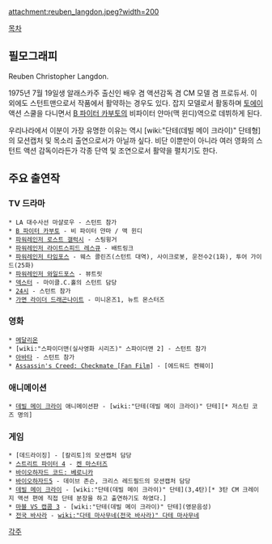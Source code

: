 attachment:reuben_langdon.jpeg?width=200

[[목차]]

== 필모그래피 ==
{{{#!html
<iframe width="425" height="349" src="http://www.youtube.com/embed/zSxzRuX3m8Y" frameborder="0" allowfullscreen></iframe>
}}}

Reuben Christopher Langdon. 

1975년 7월 19일생 알래스카주 출신인 배우 겸 액션감독 겸 CM 모델 겸 프로듀서. 이 외에도 스턴트맨으로서 작품에서 활약하는 경우도 있다. 잡지 모델로서 활동하며 [[토에이]] 액션 스쿨을 다니면서 [[B 파이터 카부토]]의 비파이터 얀마(맥 윈디)역으로 데뷔하게 된다. 

{{{#!html
<iframe width="420" height="315" src="http://www.youtube.com/embed/yWcZL3_55dA" frameborder="0" allowfullscreen></iframe>
}}}

우리나라에서 이분이 가장 유명한 이유는 역시 [wiki:"단테(데빌 메이 크라이)" 단테형]의 모션캡처 및 목소리 출연으로서가 아닐까 싶다. 비단 이뿐만이 아니라 여러 영화의 스턴트 액션 감독이라든가 각종 단역 및 조연으로서 활약을 펼치기도 한다.

== 주요 출연작 == 

=== TV 드라마 ===

 * LA 대수사선 마샬로우 - 스턴트 참가
 * [[B 파이터 카부토]] - 비 파이터 얀마 / 맥 윈디 
 * [[파워레인저 로스트 갤럭시]] - 스팅윙거
 * [[파워레인저 라이트스피드 레스큐]] - 배트링크
 * [[파워레인저 타임포스]] - 웨스 콜린즈(스턴트 대역), 사이크로봇, 운전수2(1화), 투어 가이드(25화)
 * [[파워레인저 와일드포스]] - 뷰트릿
 * [[덱스터]] - 마이클.C.홀의 스턴트 담당
 * [[24시]] - 스턴트 참가
 * [[가면 라이더 드래곤나이트]] - 미니온즈1, 뉴트 몬스터즈

=== 영화 ===

 * [[메달리온]]
 * [wiki:"스파이더맨(실사영화 시리즈)" 스파이더맨 2] - 스턴트 참가
 * [[아바타]] - 스턴트 참가
 * [http://youtu.be/QOQ8VrDsQj4 Assassin's Creed: Checkmate [Fan Film]] - [에드워드 켄웨이]

=== 애니메이션 ===

 * [[데빌 메이 크라이]] 애니메이션판 - [wiki:"단테(데빌 메이 크라이)" 단테][* 저스틴 코즈 명의]

=== 게임 ===

 * [데드라이징] - [칼리토]의 모션캡처 담당
 * [[스트리트 파이터 4]] - [[켄 마스터즈]]
 * [[바이오하자드 코드: 베로니카]]
 * [[바이오하자드5]] - 데이브 존슨, 크리스 레드필드의 모션캡처 담당
 * [[데빌 메이 크라이]] - [wiki:"단테(데빌 메이 크라이)" 단테](3,4탄)[* 3탄 CM 크레이지 액션 편에 직접 단테 분장을 하고 출연하기도 하였다.]
 * [[마블 VS 캡콤 3]] - [wiki:"단테(데빌 메이 크라이)" 단테](영문음성)
 * [[전국 바사라]] - [[wiki:"다테 마사무네(전국 바사라)" 다테 마사무네]]

[[각주]]
